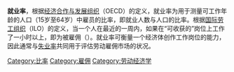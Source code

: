 {{unreferenced|time=2011-07-12T15:01:08+00:00}}
'''就业率'''，根据[[经济合作与发展组织|经济合作与发展组织]]（OECD）的定义，就业率为用于测量可工作年龄的人口（15岁至64岁）中雇员的比率，即就业人数与人口的比率。根据[[国际劳工组织|国际劳工组织]]（ILO）的定义，当一个人在最近的一周内，如果在“可收获的”岗位上工作了一小时以上，即为被雇佣（{{lang-en|Employed}}）。就业率可衡量一个经济体创作工作岗位的能力，因此通常与[[失业率|失业率]]共同用于评估劳动雇佣市场的状况。

[[Category:比率|Category:比率]]
[[Category:雇佣|Category:雇佣]]
[[Category:劳动经济学|Category:劳动经济学]]